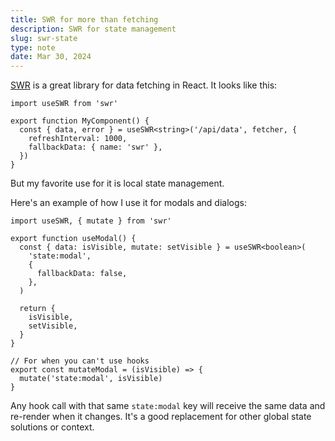 ```yaml
---
title: SWR for more than fetching
description: SWR for state management
slug: swr-state
type: note
date: Mar 30, 2024
---
```


[SWR](https://swr.vercel.app/) is a great library for data fetching in React.
It looks like this:

```tsx
import useSWR from 'swr'

export function MyComponent() {
  const { data, error } = useSWR<string>('/api/data', fetcher, {
    refreshInterval: 1000,
    fallbackData: { name: 'swr' },
  })
}
```

But my favorite use for it is local state management.

Here's an example of how I use it for modals and dialogs:

```tsx
import useSWR, { mutate } from 'swr'

export function useModal() {
  const { data: isVisible, mutate: setVisible } = useSWR<boolean>(
    'state:modal',
    {
      fallbackData: false,
    },
  )

  return {
    isVisible,
    setVisible,
  }
}

// For when you can't use hooks
export const mutateModal = (isVisible) => {
  mutate('state:modal', isVisible)
}
```

Any hook call with that same `state:modal` key will receive the same data and re-render when it changes.
It's a good replacement for other global state solutions or context.
